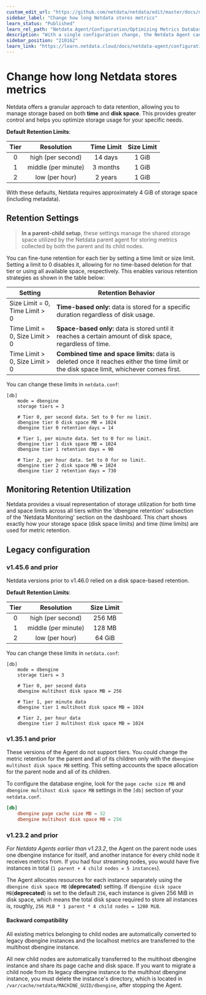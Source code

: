 ```yaml
---
custom_edit_url: "https://github.com/netdata/netdata/edit/master/docs/netdata-agent/configuration/optimizing-metrics-database/change-metrics-storage.md"
sidebar_label: "Change how long Netdata stores metrics"
learn_status: "Published"
learn_rel_path: "Netdata Agent/Configuration/Optimizing Metrics Database"
description: "With a single configuration change, the Netdata Agent can store days, weeks, or months of metrics at its famous per-second granularity."
sidebar_position: "210162"
learn_link: "https://learn.netdata.cloud/docs/netdata-agent/configuration/optimizing-metrics-database/change-how-long-netdata-stores-metrics"
---
```


# Change how long Netdata stores metrics

Netdata offers a granular approach to data retention, allowing you to manage storage based on both **time** and **disk
space**. This provides greater control and helps you optimize storage usage for your specific needs.

**Default Retention Limits**:

| Tier |     Resolution      | Time Limit | Size Limit |
|:----:|:-------------------:|:----------:|:----------:|
|  0   |  high (per second)  |  14 days   |   1 GiB    |
|  1   | middle (per minute) |  3 months  |   1 GiB    |
|  2   |   low (per hour)    |  2 years   |   1 GiB    |

With these defaults, Netdata requires approximately 4 GiB of storage space (including metadata).

## Retention Settings

> **In a parent-child setup**, these settings manage the shared storage space utilized by the Netdata parent agent for
> storing metrics collected by both the parent and its child nodes.

You can fine-tune retention for each tier by setting a time limit or size limit. Setting a limit to 0 disables it,
allowing for no time-based deletion for that tier or using all available space, respectively. This enables various
retention strategies as shown in the table below:

| Setting                        | Retention Behavior                                                                                                                        |
|--------------------------------|-------------------------------------------------------------------------------------------------------------------------------------------|
| Size Limit = 0, Time Limit > 0 | **Time-based only:** data is stored for a specific duration regardless of disk usage.                                                     |
| Time Limit = 0, Size Limit > 0 | **Space-based only:** data is stored until it reaches a certain amount of disk space, regardless of time.                                 |
| Time Limit > 0, Size Limit > 0 | **Combined time and space limits:** data is deleted once it reaches either the time limit or the disk space limit, whichever comes first. |

You can change these limits in `netdata.conf`:

```
[db]
    mode = dbengine	
    storage tiers = 3

    # Tier 0, per second data. Set to 0 for no limit.
    dbengine tier 0 disk space MB = 1024
    dbengine tier 0 retention days = 14

    # Tier 1, per minute data. Set to 0 for no limit.
    dbengine tier 1 disk space MB = 1024
    dbengine tier 1 retention days = 90

    # Tier 2, per hour data. Set to 0 for no limit.
    dbengine tier 2 disk space MB = 1024
    dbengine tier 2 retention days = 730
```

## Monitoring Retention Utilization

Netdata provides a visual representation of storage utilization for both time and space limits across all tiers within
the 'dbengine retention' subsection of the 'Netdata Monitoring' section on the dashboard. This chart shows exactly how
your storage space (disk space limits) and time (time limits) are used for metric retention.

## Legacy configuration

### v1.45.6 and prior

Netdata versions prior to v1.46.0 relied on a disk space-based retention.

**Default Retention Limits**:

| Tier |     Resolution      | Size Limit |
|:----:|:-------------------:|:----------:|
|  0   |  high (per second)  |   256 MB   |
|  1   | middle (per minute) |   128 MB   |
|  2   |   low (per hour)    |   64 GiB   |

You can change these limits in `netdata.conf`:

```
[db]
    mode = dbengine	
    storage tiers = 3

    # Tier 0, per second data
    dbengine multihost disk space MB = 256

    # Tier 1, per minute data
    dbengine tier 1 multihost disk space MB = 1024

    # Tier 2, per hour data
    dbengine tier 2 multihost disk space MB = 1024
```

### v1.35.1 and prior

These versions of the Agent do not support tiers. You could change the metric retention for the parent and
all of its children only with the `dbengine multihost disk space MB` setting. This setting accounts the space allocation
for the parent node and all of its children.

To configure the database engine, look for the `page cache size MB` and `dbengine multihost disk space MB` settings in
the `[db]` section of your `netdata.conf`.

```conf
[db]
    dbengine page cache size MB = 32
    dbengine multihost disk space MB = 256
```

### v1.23.2 and prior

_For Netdata Agents earlier than v1.23.2_, the Agent on the parent node uses one dbengine instance for itself, and
another instance for every child node it receives metrics from. If you had four streaming nodes, you would have five
instances in total (`1 parent + 4 child nodes = 5 instances`).

The Agent allocates resources for each instance separately using the `dbengine disk space MB` (**deprecated**) setting.
If `dbengine disk space MB`(**deprecated**) is set to the default `256`, each instance is given 256 MiB in disk space,
which means the total disk space required to store all instances is,
roughly, `256 MiB * 1 parent * 4 child nodes = 1280 MiB`.

#### Backward compatibility

All existing metrics belonging to child nodes are automatically converted to legacy dbengine instances and the localhost
metrics are transferred to the multihost dbengine instance.

All new child nodes are automatically transferred to the multihost dbengine instance and share its page cache and disk
space. If you want to migrate a child node from its legacy dbengine instance to the multihost dbengine instance, you
must delete the instance's directory, which is located in `/var/cache/netdata/MACHINE_GUID/dbengine`, after stopping the
Agent.
